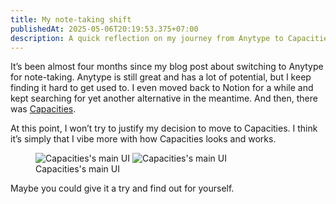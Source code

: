 ```yaml
---
title: My note-taking shift
publishedAt: 2025-05-06T20:19:53.375+07:00
description: A quick reflection on my journey from Anytype to Capacities in search of the right note-taking tool
---
```


It’s been almost four months since my blog post about switching to Anytype for note-taking. Anytype is still great and has a lot of potential, but I keep finding it hard to get used to. I even moved back to Notion for a while and kept searching for yet another alternative in the meantime. And then, there was [Capacities](https://capacities.io).

At this point, I won’t try to justify my decision to move to Capacities. I think it’s simply that I vibe more with how Capacities looks and works.

<figure class="extended-pt">
  <div class="extended-wrapper">
    <Image src={capacitiesLight} class="img-light shadow-xl" alt="Capacities's main UI" />
    <Image src={capacitiesDark} class="img-dark shadow-xl" alt="Capacities's main UI" />
  </div>
  <figcaption class="text-center">
      Capacities's main UI
  </figcaption>
</figure>

Maybe you could give it a try and find out for yourself.
